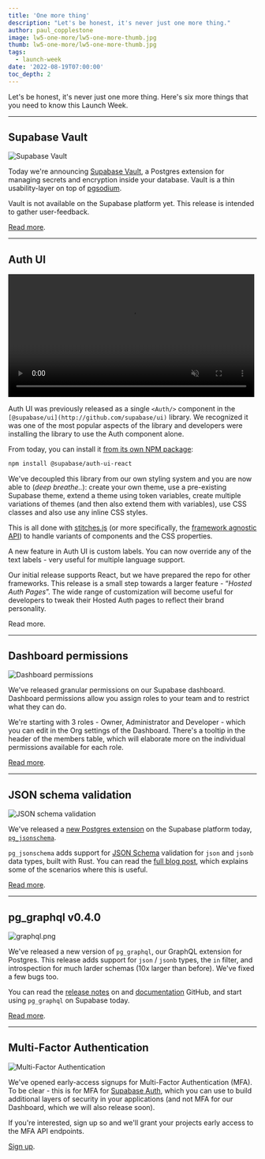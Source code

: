 ```yaml
---
title: 'One more thing'
description: "Let's be honest, it's never just one more thing."
author: paul_copplestone
image: lw5-one-more/lw5-one-more-thumb.jpg
thumb: lw5-one-more/lw5-one-more-thumb.jpg
tags:
  - launch-week
date: '2022-08-19T07:00:00'
toc_depth: 2
---
```


Let's be honest, it's never just one more thing.
Here's six more things that you need to know this Launch Week.

---

## Supabase Vault

![Supabase Vault](/images/blog/lw5-one-more/lw5-vault.png)

Today we're announcing [Supabase Vault](/blog/supabase-vault), a Postgres extension for managing secrets and encryption inside your database.
Vault is a thin usability-layer on top of [pgsodium](https://github.com/michelp/pgsodium).

Vault is not available on the Supabase platform yet. This release is intended to gather user-feedback.

[Read more](/blog/supabase-vault).

---

## Auth UI

<video width="99%" muted playsInline controls="true" autoplay="true">
  <source
    src="/images/blog/lw5-one-more/auth-ui-demo.mp4"
    type="video/mp4"
    muted
    playsInline
    autoplay
  />
</video>

Auth UI was previously released as a single `<Auth/>` component in the `[@supabase/ui](http://github.com/supabase/ui)` library.
We recognized it was one of the most popular aspects of the library and developers were installing the library to use the Auth component alone.

From today, you can install it [from its own NPM package](https://github.com/supabase-community/auth-ui):

```bash
npm install @supabase/auth-ui-react
```

We've decoupled this library from our own styling system and you are now able to (_deep breathe.._): create your own theme, use a pre-existing Supabase theme, extend a theme using token variables, create multiple variations of themes (and then also extend them with variables), use CSS classes and also use any inline CSS styles.

This is all done with [stitches.js](stitches.dev) (or more specifically, the [framework agnostic API](https://stitches.dev/docs/framework-agnostic)) to handle variants of components and the CSS properties.

A new feature in Auth UI is custom labels. You can now override any of the text labels - very useful for multiple language support.

Our initial release supports React, but we have prepared the repo for other frameworks. This release is a small step towards a larger feature - “_Hosted Auth Pages_”. The wide range of customization will become useful for developers to tweak their Hosted Auth pages to reflect their brand personality.

Read more.

---

## Dashboard permissions

![Dashboard permissions](/images/blog/lw5-one-more/lw5-permissions.png)

We've released granular permissions on our Supabase dashboard. Dashboard permissions allow you assign roles to your team and to restrict what they can do.

We're starting with 3 roles - Owner, Administrator and Developer - which you can edit in the Org settings of the Dashboard.
There's a tooltip in the header of the members table, which will elaborate more on the individual permissions available for each role.

[Read more](/docs/guides/hosting/platform#managing-team-members).

---

## JSON schema validation

![JSON schema validation](/images/blog/lw5-one-more/lw5-jsonschema.png)

We've released a [new Postgres extension](/blog) on the Supabase platform today, [`pg_jsonschema`](https://github.com/supabase/pg_jsonschema).

`pg_jsonschema` adds support for [JSON Schema](https://json-schema.org/) validation for `json` and `jsonb` data types, built with Rust.
You can read the [full blog post](/blog), which explains some of the scenarios where this is useful.

[Read more](/blog/pg-jsonschema).

---

## pg_graphql v0.4.0

![graphql.png](/images/blog/lw5-one-more/lw5-graphql.png)

We've released a new version of `pg_graphql`, our GraphQL extension for Postgres.
This release adds support for `json` / `jsonb` types, the `in` filter, and introspection for much larder schemas (10x larger than before). We've fixed a few bugs too.

You can read the [release notes](https://github.com/supabase/pg_graphql/releases/tag/v0.4.0) on and [documentation](https://supabase.github.io/pg_graphql/) GitHub, and start using `pg_graphql` on Supabase today.

[Read more](/blog/graphql-now-available).

---

## Multi-Factor Authentication

![Multi-Factor Authentication](/images/blog/lw5-one-more/lw5-mfa.png)

We've opened early-access signups for Multi-Factor Authentication (MFA). To be clear - this is for MFA for [Supabase Auth](/auth),
which you can use to build additional layers of security in your applications (and not MFA for our Dashboard, which we will also release soon).

If you're interested, sign up so and we'll grant your projects early access to the MFA API endpoints.

[Sign up](https://airtable.com/shrjcc9zi0RduHLIx).
